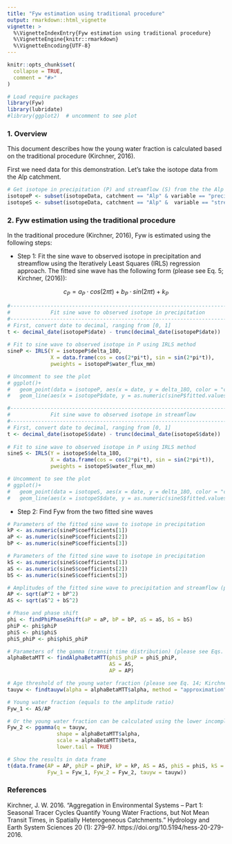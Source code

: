 ```yaml
---
title: "Fyw estimation using traditional procedure"
output: rmarkdown::html_vignette
vignette: >
  %\VignetteIndexEntry{Fyw estimation using traditional procedure}
  %\VignetteEngine{knitr::rmarkdown}
  %\VignetteEncoding{UTF-8}
---
```


```r
knitr::opts_chunk$set(
  collapse = TRUE,
  comment = "#>"
)
```

```r
# Load require packages
library(Fyw)
library(lubridate)
#library(ggplot2)  # uncomment to see plot
```

### 1. Overview
This document describes how the young water fraction is calculated based on the 
traditional procedure (Kirchner, 2016). 

First we need data for this demonstration. Let's take the isotope data from the Alp catchment.

```r
# Get isotope in precipitation (P) and streamflow (S) from the the Alp catchment
isotopeP <- subset(isotopeData, catchment == "Alp" & variable == "precipitation")
isotopeS <- subset(isotopeData, catchment == "Alp" &  variable == "streamflow")
```

### 2. Fyw estimation using the traditional procedure
In the traditional procedure (Kirchner, 2016), Fyw is estimated using the following steps:

-   Step 1: Fit the sine wave to observed isotope in precipitation and streamflow 
using the Iteratively Least Squares (IRLS) regression approach. The fitted sine 
wave has the following form (please see Eq. 5; Kirchner, (2016)):

$$ c_P = a_P \cdot cos(2 \pi t) + b_P \cdot sin(2 \pi t) + k_P $$

```r
#------------------------------------------------------------------------------#
#             Fit sine wave to observed isotope in precipitation               #
#------------------------------------------------------------------------------#
# First, convert date to decimal, ranging from [0, 1]
t <- decimal_date(isotopeP$date) - trunc(decimal_date(isotopeP$date))
  
# Fit to sine wave to observed isotope in P using IRLS method
sineP <- IRLS(Y = isotopeP$delta_18O,
              X = data.frame(cos = cos(2*pi*t), sin = sin(2*pi*t)),
              pweights = isotopeP$water_flux_mm)

# Uncomment to see the plot
# ggplot()+
#   geom_point(data = isotopeP, aes(x = date, y = delta_18O, color = "cP (observed)"), alpha = 0.5) + 
#   geom_line(aes(x = isotopeP$date, y = as.numeric(sineP$fitted.values), color = "cP (fitted sine-wave)"), linewidth = 0.75)

#------------------------------------------------------------------------------#
#             Fit sine wave to observed isotope in streamflow                  #
#------------------------------------------------------------------------------#
# First, convert date to decimal, ranging from [0, 1]
t <- decimal_date(isotopeS$date) - trunc(decimal_date(isotopeS$date))
  
# Fit to sine wave to observed isotope in P using IRLS method
sineS <- IRLS(Y = isotopeS$delta_18O,
              X = data.frame(cos = cos(2*pi*t), sin = sin(2*pi*t)),
              pweights = isotopeS$water_flux_mm)

# Uncomment to see the plot
# ggplot()+
#   geom_point(data = isotopeS, aes(x = date, y = delta_18O, color = "cS (observed)"), alpha = 0.5) + 
#   geom_line(aes(x = isotopeS$date, y = as.numeric(sineS$fitted.values), color = "cS (fitted sine-wave)"), linewidth = 0.75)
```

-   Step 2: Find Fyw from the two fitted sine waves
```r
# Parameters of the fitted sine wave to isotope in precipitation
kP <- as.numeric(sineP$coefficients[1])
aP <- as.numeric(sineP$coefficients[2])
bP <- as.numeric(sineP$coefficients[3])

# Parameters of the fitted sine wave to isotope in precipitation
kS <- as.numeric(sineS$coefficients[1])
aS <- as.numeric(sineS$coefficients[2])
bS <- as.numeric(sineS$coefficients[3])

# Amplitudes of the fitted sine wave to precipitation and streamflow (please see Eq. 6; Kirchner, (2016))
AP <- sqrt(aP^2 + bP^2)
AS <- sqrt(aS^2 + bS^2)

# Phase and phase shift
phi <- findPhiPhaseShift(aP = aP, bP = bP, aS = aS, bS = bS)
phiP <- phi$phiP
phiS <- phi$phiS
phiS_phiP <- phi$phiS_phiP

# Parameters of the gamma (transit time distribution) (please see Eqs. 10, 11; Kirchner, (2016))
alphaBetaMTT <- findAlphaBetaMTT(phiS_phiP = phiS_phiP,
                                 AS = AS,
                                 AP = AP)

# Age threshold of the young water fraction (please see Eq. 14; Kirchner, (2016)))
tauyw <- findtauyw(alpha = alphaBetaMTT$alpha, method = "approximation")$tauyw

# Young water fraction (equals to the amplitude ratio)
Fyw_1 <- AS/AP

# Or the young water fraction can be calculated using the lower incomplete gamma function (please see Eq. 13; Kirchner, (2016))
Fyw_2 <- pgamma(q = tauyw,
                shape = alphaBetaMTT$alpha,
                scale = alphaBetaMTT$beta,
                lower.tail = TRUE)

# Show the results in data frame
t(data.frame(AP = AP, phiP = phiP, kP = kP, AS = AS, phiS = phiS, kS = kS, 
             Fyw_1 = Fyw_1, Fyw_2 = Fyw_2, tauyw = tauyw))
```
### References

Kirchner, J. W. 2016. “Aggregation in Environmental Systems – Part 1: Seasonal 
Tracer Cycles Quantify Young Water Fractions, but Not Mean Transit Times, in 
Spatially Heterogeneous Catchments.” Hydrology and Earth System Sciences 20 (1): 279–97. https://doi.org/10.5194/hess-20-279-2016.




